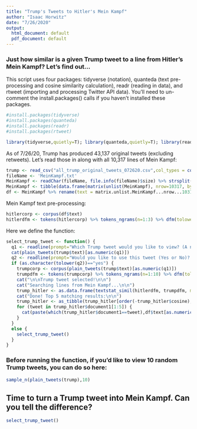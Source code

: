 ```yaml
---
title: "Trump's Tweets to Hitler's Mein Kampf"
author: "Isaac Horwitz"
date: "7/26/2020"
output:
  html_document: default
  pdf_document: default
---
```


### Just how similar is a given Trump tweet to a line from Hitler's Mein Kampf? Let's find out...

This script uses four packages: tidyverse (notation), quanteda (text pre-processing and cosine similarity calculation), readr (reading in data), and rtweet (importing and processing Twitter API data). You'll need to un-comment the install.packages() calls if you haven't installed these packages.

```r
#install.packages(tidyverse)
#install.packages(quanteda)
#install.packages(readr)
#install.packages(rtweet)

library(tidyverse,quietly=T); library(quanteda,quietly=T); library(readr,quietly=T); library(rtweet,quietly=T)
```

As of 7/26/20, Trump has produced 43,137 original tweets (excluding retweets). Let's read those in along with all 10,317 lines of Mein Kampf:

```r
trump <- read_csv("all_trump_original_tweets_072620.csv",col_types = cols())
fileName <- 'MeinKampf.txt'
MeinKampf <- readChar(fileName, file.info(fileName)$size) %>% strsplit("\\.\\s|\\!\\s|\\?\\s")
MeinKampf <- tibble(data.frame(matrix(unlist(MeinKampf), nrow=10317, byrow=T),stringsAsFactors=FALSE))
df <- MeinKampf %>% rename(text = matrix.unlist.MeinKampf...nrow...10317..byrow...T.)
```

Mein Kampf text pre-processing:

```r
hitlercorp <- corpus(df$text)
hitlerdfm <- tokens(hitlercorp) %>% tokens_ngrams(n=1:3) %>% dfm(tolower=TRUE,remove_url=TRUE,stem=TRUE,remove_punct=TRUE,remove=c(stopwords("english")))
```

Here we define the function:

```r
select_trump_tweet <- function() {
  q1 <- readline(prompt="Which Trump tweet would you like to view? (A number from 1-43137) ")
  cat(plain_tweets(trump$text)[as.numeric(q1)])
  q2 <- readline(prompt="Would you like to use this tweet (Yes or No)? ")
  if (as.character(tolower(q2))=="yes") {
    trumpcorp <- corpus(plain_tweets(trump$text)[as.numeric(q1)]) 
    trumpdfm <- tokens(trumpcorp) %>% tokens_ngrams(n=1:10) %>% dfm(tolower=TRUE,remove_url=TRUE,stem=TRUE,remove_punct=TRUE,remove=c(stopwords("english"), "t.co", "https", "rt", "amp", "http", "t.c", "can", "~","RT","realdonaldtrump"))
    cat("\n\nTrump tweet selected!\n\n")
    cat("Searching lines from Mein Kampf...\n\n")
    trump_hitler <- as.data.frame(textstat_simil(hitlerdfm, trumpdfm, margin = "documents",method="cosine"))
    cat("Done! Top 5 matching results:\n\n")
    trump_hitler <- as_tibble(trump_hitler[order(-trump_hitler$cosine),])
    for (tweet in trump_hitler$document1[1:5]) {
      cat(paste(which(trump_hitler$document1==tweet),df$text[as.numeric(substr(tweet,5,nchar(tweet)))],"\n\n"))
    }
  }
  else {
    select_trump_tweet()
  }
}
```

### Before running the function, if you'd like to view 10 random Trump tweets, you can do so here:

```r
sample_n(plain_tweets(trump),10)
```

## Time to turn a Trump tweet into Mein Kampf. Can you tell the difference?

```r
select_trump_tweet()
```